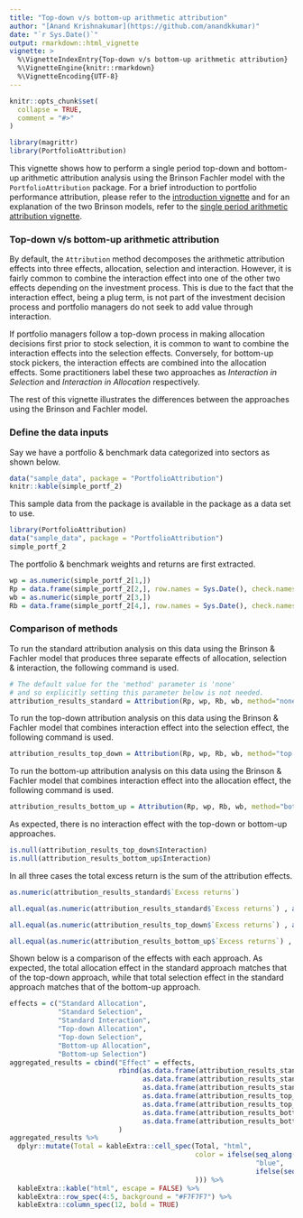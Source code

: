 ```yaml
---
title: "Top-down v/s bottom-up arithmetic attribution"
author: "[Anand Krishnakumar](https://github.com/anandkkumar)"
date: "`r Sys.Date()`"
output: rmarkdown::html_vignette
vignette: >
  %\VignetteIndexEntry{Top-down v/s bottom-up arithmetic attribution}
  %\VignetteEngine{knitr::rmarkdown}
  %\VignetteEncoding{UTF-8}
---
```


```r
knitr::opts_chunk$set(
  collapse = TRUE,
  comment = "#>"
)

library(magrittr)
library(PortfolioAttribution)
```

This vignette shows how to perform a single period top-down and bottom-up arithmetic attribution analysis using the Brinson Fachler model with the `PortfolioAttribution` package. For a brief introduction to portfolio performance attribution, please refer to the [introduction vignette](introduction.html) and for an explanation of the two Brinson models, refer to the [single period arithmetic attribution vignette](single-period-arithmetic.html).

### Top-down v/s bottom-up arithmetic attribution

By default, the `Attribution` method decomposes the arithmetic attribution effects into three effects, allocation, selection and interaction. However, it is fairly common to combine the interaction effect into one of the other two effects depending on the investment process. This is due to the fact that the interaction effect, being a plug term, is not part of the investment decision process and portfolio managers do not seek to add value through interaction.

If portfolio managers follow a top-down process in making allocation decisions first prior to stock selection, it is common to want to combine the interaction effects into the selection effects. Conversely, for bottom-up stock pickers, the interaction effects are combined into the allocation effects. Some practitioners label these two approaches as _Interaction in Selection_ and _Interaction in Allocation_ respectively.

The rest of this vignette illustrates the differences between the approaches using the Brinson and Fachler model.

### Define the data inputs

Say we have a portfolio & benchmark data categorized into sectors as shown below.

```r
data("sample_data", package = "PortfolioAttribution")
knitr::kable(simple_portf_2)
```

This sample data from the package is available in the package as a data set to use.
```r
library(PortfolioAttribution)
data("sample_data", package = "PortfolioAttribution")
simple_portf_2
```

The portfolio & benchmark weights and returns are first extracted.

```r
wp = as.numeric(simple_portf_2[1,])
Rp = data.frame(simple_portf_2[2,], row.names = Sys.Date(), check.names = FALSE)
wb = as.numeric(simple_portf_2[3,])
Rb = data.frame(simple_portf_2[4,], row.names = Sys.Date(), check.names = FALSE)
```

### Comparison of methods

To run the standard attribution analysis on this data using the Brinson & Fachler model that produces three separate effects of allocation, selection & interaction, the following command is used.

```r
# The default value for the 'method' parameter is 'none' 
# and so explicitly setting this parameter below is not needed.
attribution_results_standard = Attribution(Rp, wp, Rb, wb, method="none")
```

To run the top-down attribution analysis on this data using the Brinson & Fachler model that combines interaction effect into the selection effect, the following command is used.

```r
attribution_results_top_down = Attribution(Rp, wp, Rb, wb, method="top.down")
```

To run the bottom-up attribution analysis on this data using the Brinson & Fachler model that combines interaction effect into the allocation effect, the following command is used.

```r
attribution_results_bottom_up = Attribution(Rp, wp, Rb, wb, method="bottom.up")
```

As expected, there is no interaction effect with the top-down or bottom-up approaches.

```r
is.null(attribution_results_top_down$Interaction)
is.null(attribution_results_bottom_up$Interaction)
```

In all three cases the total excess return is the sum of the attribution effects.

```r
as.numeric(attribution_results_standard$`Excess returns`)

all.equal(as.numeric(attribution_results_standard$`Excess returns`) , as.numeric(attribution_results_standard$Allocation[1,"Total"] + attribution_results_standard$Selection[1,"Total"] + attribution_results_standard$Interaction[1,"Total"]))

all.equal(as.numeric(attribution_results_top_down$`Excess returns`) , as.numeric(attribution_results_top_down$Allocation[1,"Total"] + attribution_results_top_down$Selection[1,"Total"]))

all.equal(as.numeric(attribution_results_bottom_up$`Excess returns`) , as.numeric(attribution_results_bottom_up$Allocation[1,"Total"] + attribution_results_bottom_up$Selection[1,"Total"]))
```

Shown below is a comparison of the effects with each approach. As expected, the total allocation effect in the standard approach matches that of the top-down approach, while that total selection effect in the standard approach matches that of the bottom-up approach. 

```r
effects = c("Standard Allocation", 
            "Standard Selection", 
            "Standard Interaction",
            "Top-down Allocation",
            "Top-down Selection",
            "Bottom-up Allocation",
            "Bottom-up Selection")
aggregated_results = cbind("Effect" = effects,
                           rbind(as.data.frame(attribution_results_standard$Allocation), 
                                 as.data.frame(attribution_results_standard$Selection), 
                                 as.data.frame(attribution_results_standard$Interaction),
                                 as.data.frame(attribution_results_top_down$Allocation),
                                 as.data.frame(attribution_results_top_down$Selection),
                                 as.data.frame(attribution_results_bottom_up$Allocation),
                                 as.data.frame(attribution_results_bottom_up$Selection))
                           )
aggregated_results %>% 
  dplyr::mutate(Total = kableExtra::cell_spec(Total, "html", 
                                              color = ifelse(seq_along(Total) %in% c(1,4), 
                                                             "blue", 
                                                             ifelse(seq_along(Total) %in% c(2,7), "orange", "black")
                                              ))) %>%
  kableExtra::kable("html", escape = FALSE) %>% 
  kableExtra::row_spec(4:5, background = "#F7F7F7") %>% 
  kableExtra::column_spec(12, bold = TRUE)
```

